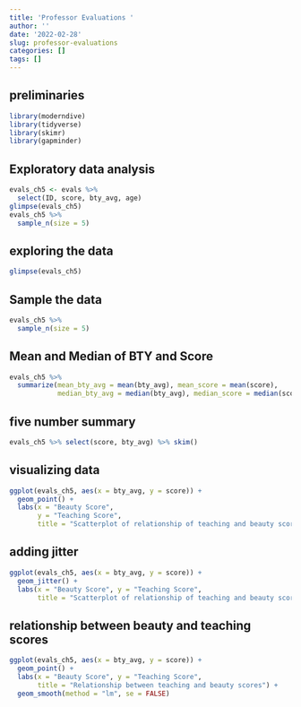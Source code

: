 ```yaml
---
title: 'Professor Evaluations '
author: ''
date: '2022-02-28'
slug: professor-evaluations
categories: []
tags: []
---
```

## preliminaries 
``` r
library(moderndive)
library(tidyverse)
library(skimr)
library(gapminder)

```
##  Exploratory data analysis
``` r
evals_ch5 <- evals %>%
  select(ID, score, bty_avg, age)
glimpse(evals_ch5)
evals_ch5 %>%
  sample_n(size = 5)
```
## exploring the data
``` r
glimpse(evals_ch5)

```
## Sample the data 
``` r
evals_ch5 %>%
  sample_n(size = 5)
```
## Mean and Median of BTY and Score 
``` r
evals_ch5 %>%
  summarize(mean_bty_avg = mean(bty_avg), mean_score = mean(score),
            median_bty_avg = median(bty_avg), median_score = median(score))

```

## five number summary 
```r
evals_ch5 %>% select(score, bty_avg) %>% skim()

```
## visualizing data 
```r
ggplot(evals_ch5, aes(x = bty_avg, y = score)) +
  geom_point() +
  labs(x = "Beauty Score", 
       y = "Teaching Score",
       title = "Scatterplot of relationship of teaching and beauty scores")

```

## adding jitter 
```r
ggplot(evals_ch5, aes(x = bty_avg, y = score)) +
  geom_jitter() +
  labs(x = "Beauty Score", y = "Teaching Score",
       title = "Scatterplot of relationship of teaching and beauty scores")
```

## relationship between beauty and teaching scores 
```r
ggplot(evals_ch5, aes(x = bty_avg, y = score)) +
  geom_point() +
  labs(x = "Beauty Score", y = "Teaching Score",
       title = "Relationship between teaching and beauty scores") +  
  geom_smooth(method = "lm", se = FALSE)
```
